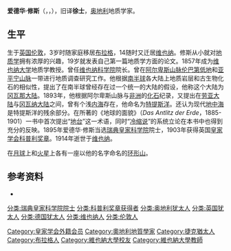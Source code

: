 {{Infobox scientist
| name = 爱德华·修斯
| image = Eduard Sueß.jpg
| caption=Eduard Sueß, 1869
| birth_date = {{birth date|1831|8|20|df=y}}
| birth_place = [[英国|英国]][[伦敦|伦敦]]
| death_date = {{death date and age|1914|4|26|1831|8|20|df=y}}
| death_place       = [[奧地利|奧地利]][[維也納|維也納]]
| resting_place   = 奧地利[[馬爾茨|馬爾茨]]
| nationality       = 
| field             = [[地质学|地质学]]
| work_institutions = [[维也纳大学|维也纳大学]]<br/>[[维也纳科学院|维也纳科学院]]
| alma_mater = 
| doctoral_advisor = <!--Please insert-->
| doctoral_students = <!--Please insert-->
| known_for  = 提出[[冈瓦那大陆|冈瓦那大陆]]、[[特提斯洋|特提斯洋]]
|prizes = [[科普利奖章|科普利奖章]]（1903年）
| signature  = 
}}
'''爱德华·修斯'''（{{lang-de|'''Eduard Suess'''}}，{{IPA-de|ˈˈeːduaʁt zyːs|lang}}，{{bd|1831年|8月20日|1914年|4月26日|catIdx=Suess}}），旧译'''徐士'''，[[奥地利|奥地利]]地质学家。

== 生平 ==
生于[[英国|英国]][[伦敦|伦敦]]，3岁时随家庭移居[[布拉格|布拉格]]，14随时又迁居[[维也纳|维也纳]]。修斯从小就对[[地质学|地质学]]拥有浓厚的兴趣，19岁就发表自己第一篇地质学方面的论文。1857年成为[[维也纳大学|维也纳大学]]地质学教授。曾任[[维也纳科学院|维也纳科学院]]院长。曾在[[阿尔卑斯山脉|阿尔卑斯山脉]][[伦巴第低地|伦巴第低地]]和[[亚平宁山脉|亚平宁山脉]]一带进行地质调查研究工作。他根据[[南半球|南半球]]各大陆上地质岩层和古生物化石的相似性，提出了在南半球曾经存在过一个统一的大陆的假设，他称这个大陆为[[冈瓦那大陆|冈瓦那大陆]]。1893年，他根据阿尔卑斯山脉与[[非洲|非洲]]的[[化石|化石]]纪录，又提出在[[劳亚大陆|劳亚大陆]]与[[冈瓦纳大陆|冈瓦纳大陆]]之间，曾有个浅[[内海|内海]]存在，他命名为[[特提斯洋|特提斯洋]]。还认为现代[[地中海|地中海]]是特提斯洋的残余部分。在所著的《地球的面貌》（''Das Antlitz der Erde''，1885-1901）一书中首次提出“[[地台|地台]]”这一术语，同时“[[冷缩说|冷缩说]]”的系统立论在本书中也得到充分的反映。1895年爱德华·修斯当选[[瑞典皇家科学院|瑞典皇家科学院]]院士，1903年获得英国[[皇家学会|皇家学会]][[科普利奖章|科普利奖章]]。1914年逝世于[[维也纳|维也纳]]。

在[[月球|月球]]上和[[火星|火星]]上各有一座以他的名字命名的[[环形山|环形山]]。

==参考资料==
{{Translation/Ref|lang=en|article=Eduard Suess|oldid=391677160}}
*{{cite book zh |author=辞海编纂委员会 |title=《辞海》（1999年版） |format=M |edition=1 |location=上海 |publisher=上海辞书出版社 |date=2000 |pages= |id= ISBN 7-5326-0630-9}}

{{1901年至1950年科普利奖章获奖者}}
{{Authority control}}
{{DEFAULTSORT:Suess, Eduard}}
[[分类:瑞典皇家科学院院士|分类:瑞典皇家科学院院士]]
[[Category:皇家学会外籍会员|Category:皇家学会外籍会员]]
[[分类:科普利奖章获得者|分类:科普利奖章获得者]]
[[Category:奧地利地質學家|Category:奧地利地質學家]]
[[分类:奥地利犹太人|分类:奥地利犹太人]]
[[分类:英国犹太人|分类:英国犹太人]]
[[分类:德国犹太人|分类:德国犹太人]]
[[Category:捷克猶太人|Category:捷克猶太人]]
[[Category:布拉格人|Category:布拉格人]]
[[分类:维也纳人|分类:维也纳人]]
[[分类:伦敦人|分类:伦敦人]]
[[Category:維也納大學校友|Category:維也納大學校友]]
[[Category:維也納大學教師|Category:維也納大學教師]]